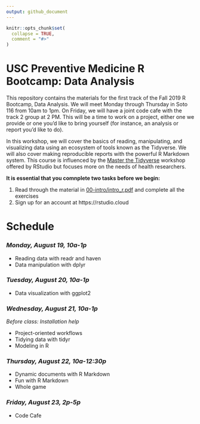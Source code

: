 ```yaml
---
output: github_document
---
```


<!-- README.md is generated from README.Rmd. Please edit that file -->

```r
knitr::opts_chunk$set(
  collapse = TRUE,
  comment = "#>"
)
```

# USC Preventive Medicine R Bootcamp: Data Analysis

This repository contains the materials for the first track of the Fall 2019 R Bootcamp, Data Analysis. We will meet Monday through Thursday in Soto 116 from 10am to 1pm. On Friday, we will have a joint code cafe with the track 2 group at 2 PM. This will be a time to work on a project, either one we provide or one you'd like to bring yourself (for instance, an analysis or report you'd like to do).

In this workshop, we will cover the basics of reading, manipulating, and visualizing data using an ecosystem of tools known as the Tidyverse. We will also cover making reproducible reports with the powerful R Markdown system. This course is influenced by the [Master the Tidyverse](https://github.com/rstudio/master-the-tidyverse) workshop offered by RStudio but focuses more on the needs of health researchers.

**It is essential that you comnplete two tasks before we begin:**

1. Read through the material in [00-intro/intro_r.pdf](00-intro/intro_r.pdf) and complete all the exercises
2. Sign up for an account at https://rstudio.cloud

# Schedule

### *Monday, August 19, 10a-1p*

 * Reading data with readr and haven 
 * Data manipulation with dplyr

### *Tuesday, August 20, 10a-1p*

 * Data visualization with ggplot2

### *Wednesday, August 21, 10a-1p*

*Before class: Installation help*

 * Project-oriented workflows
 * Tidying data with tidyr 
 * Modeling in R

### *Thursday, August 22, 10a-12:30p*

 * Dynamic documents with R Markdown 
 * Fun with R Markdown 
 * Whole game	

### *Friday, August 23, 2p-5p*
 * Code Cafe
